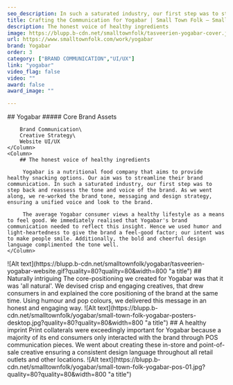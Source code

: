 ```yaml
---
seo_description: In such a saturated industry, our first step was to step back and reassess the tone and voice of the brand. As we went along, we re-worked messaging and design strategy, ensuring a unified voice and look to the brand.
title: Crafting the Communication for Yogabar | Small Town Folk — Small Town Folk
description: The honest voice of healthy ingredients 
image: https://blupp.b-cdn.net/smalltownfolk/tasveerien-yogabar-cover.jpg?quality=80
url: https://www.smalltownfolk.com/work/yogabar
brand: Yogabar  
order: 3
category: ["BRAND COMMUNICATION","UI/UX"]
link: "yogabar"
video_flag: false
video: ""
award: false
award_image: ""

---
```


<Column2>
    <Column>
        ## Yogabar
        ##### Core Brand Assets

        Brand Communication\
        Creative Strategy\
        Website UI/UX
    </Column>
    <Column>
        ## The honest voice of healthy ingredients

         Yogabar is a nutritional food company that aims to provide healthy snacking options. Our aim was to streamline their brand communication. In such a saturated industry, our first step was to step back and reassess the tone and voice of the brand. As we went along, we re-worked the brand tone, messaging and design strategy, ensuring a unified voice and look to the brand. 

         The average Yogabar consumer views a healthy lifestyle as a means to feel good. We immediately realised that Yogabar's brand communication needed to reflect this insight. Hence we used humor and light-heartedness to give the brand a feel-good factor; our intent was to make people smile. Additionally, the bold and cheerful design language complimented the tone well.
    </Column>
</Column2>

<Column>
    ![Alt text](https://blupp.b-cdn.net/smalltownfolk/yogabar/tasveerien-yogabar-website.gif?quality=80?quality=80&width=800 "a title")
</Column>

<Column>
    ## Naturally intriguing
    The core-positioning we created for Yogabar was that it was 'all natural'. We devised crisp and engaging creatives, that drew consumers in and explained the core positioning of the brand at the same time. Using humour and pop colours, we delivered this message in an honest and engaging way.
</Column>

<Column>
    ![Alt text](https://blupp.b-cdn.net/smalltownfolk/yogabar/small-town-folk-yogabar-posters-desktop.jpg?quality=80?quality=80&width=800 "a title")
</Column>

<Column>
    ## A healthy imprint 
    Print collaterals were exceedingly important for Yogabar because a majority of its end consumers only interacted with the brand through POS communication pieces. We went about creating these in-store and point-of-sale creative ensuring a consistent design language throughout all retail outlets and other locations. 
</Column>

<Column>
    ![Alt text](https://blupp.b-cdn.net/smalltownfolk/yogabar/small-town-folk-yogabar-pos-01.jpg?quality=80?quality=80&width=800 "a title")
</Column>
